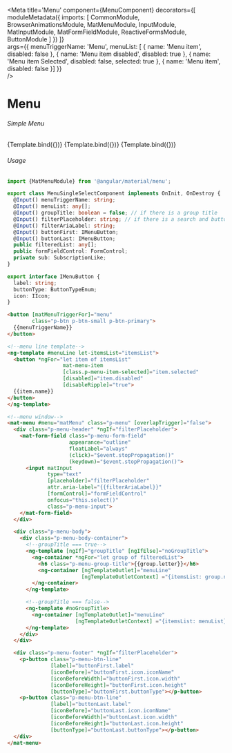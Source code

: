 



<Meta title='Menu'
    component={MenuComponent}
    decorators={[
      moduleMetadata({
          imports: [
              CommonModule,            
              BrowserAnimationsModule,
              MatMenuModule,
              InputModule,
              MatInputModule,
              MatFormFieldModule,
              ReactiveFormsModule,
              ButtonModule
          ]
      })
    ]}  
    args={{
      menuTriggerName: 'Menu',
      menuList: [
        { name: 'Menu item',
          disabled: false
        },
        { name: 'Menu item disabled',
          disabled: true
        },
        { name: 'Menu item Selected',
          disabled: false,
          selected: true
        },
        { name: 'Menu item',
          disabled: false
        }]
    }}  
 />

# Menu


###### Simple Menu
<Canvas>
  <Story name="Menu"
    args={{ 
    }}>
    {Template.bind({})}
  </Story>
  <Story name="Simple Menu with Group"
    args={{ 
      menuTriggerName: 'Select with Groups',
      groupTitle: true,
      menuList: stateGroups
    }}>
    {Template.bind({})}
  </Story>
  <Story name="Filter"
    args={{ 
      menuTriggerName: 'Filter',
      menuList: stateGroups,
      groupTitle: true,
      filterAriaLabel: 'Find Label',
      filterPlaceholder: 'Find Label',
      buttonFirst: {
        label: 'Share',
        buttonType: ButtonTypeEnum.Tertiary,
        icon: {
          iconName: 'eraser',
          width: '15',
          height: '15'
        }
      },
      buttonLast: {
        label: 'Reset',
        buttonType: ButtonTypeEnum.Tertiary,
        icon: {
          iconName: 'eraser',
          width: '15',
          height: '15'
        }
      }
    }}>
    {Template.bind({})}
  </Story>
</Canvas>

###### Usage
```ts
import {MatMenuModule} from '@angular/material/menu';

export class MenuSingleSelectComponent implements OnInit, OnDestroy {
  @Input() menuTriggerName: string;
  @Input() menuList: any[];
  @Input() groupTitle: boolean = false; // if there is a group title
  @Input() filterPlaceholder: string; // if there is a search and buttons
  @Input() filterAriaLabel: string;
  @Input() buttonFirst: IMenuButton;
  @Input() buttonLast: IMenuButton;
  public filteredList: any[];
  public formFieldControl: FormControl;
  private sub: SubscriptionLike;
}

export interface IMenuButton {
  label: string;
  buttonType: ButtonTypeEnum;
  icon: IIcon;
}
```
```html
<button [matMenuTriggerFor]="menu"
        class="p-btn p-btn-small p-btn-primary">
  {{menuTriggerName}}
</button>

<!--menu line template-->
<ng-template #menuLine let-itemsList="itemsList">
  <button *ngFor="let item of itemsList"
                  mat-menu-item
                  [class.p-menu-item-selected]="item.selected"
                  [disabled]="item.disabled"
                  [disableRipple]="true">
  {{item.name}}
</button>
</ng-template>

<!--menu window-->
<mat-menu #menu="matMenu" class="p-menu" [overlapTrigger]="false">
  <div class="p-menu-header" *ngIf="filterPlaceholder">
    <mat-form-field class="p-menu-form-field"
                    appearance="outline"
                    floatLabel="always"
                    (click)="$event.stopPropagation()"
                    (keydown)="$event.stopPropagation()">
      <input matInput
             type="text"
             [placeholder]="filterPlaceholder"
             attr.aria-label="{{filterAriaLabel}}"
             [formControl]="formFieldControl"
             onfocus="this.select()"
             class="p-menu-input">
    </mat-form-field>
  </div>

  <div class="p-menu-body">
    <div class="p-menu-body-container">
      <!--groupTitle === true-->
      <ng-template [ngIf]="groupTitle" [ngIfElse]="noGroupTitle">
        <ng-container *ngFor="let group of filteredList">
          <h6 class="p-menu-group-title">{{group.letter}}</h6>
          <ng-container [ngTemplateOutlet]="menuLine"
                        [ngTemplateOutletContext] ="{itemsList: group.names}"></ng-container>
        </ng-container>
      </ng-template>

      <!--groupTitle === false-->
      <ng-template #noGroupTitle>
        <ng-container [ngTemplateOutlet]="menuLine"
                      [ngTemplateOutletContext] ="{itemsList: menuList}"></ng-container>
      </ng-template>
    </div>
  </div>

  <div class="p-menu-footer" *ngIf="filterPlaceholder">
    <p-button class="p-menu-btn-line"
              [label]="buttonFirst.label"
              [iconBefore]="buttonFirst.icon.iconName"
              [iconBeforeWidth]="buttonFirst.icon.width"
              [iconBeforeHeight]="buttonFirst.icon.height"
              [buttonType]="buttonFirst.buttonType"></p-button>
    <p-button class="p-menu-btn-line"
              [label]="buttonLast.label"
              [iconBefore]="buttonLast.icon.iconName"
              [iconBeforeWidth]="buttonLast.icon.width"
              [iconBeforeHeight]="buttonLast.icon.height"
              [buttonType]="buttonLast.buttonType"></p-button>
  </div>
</mat-menu>
```